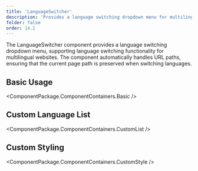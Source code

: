 ```yaml
---
title: 'LanguageSwitcher'
description: 'Provides a language switching dropdown menu for multilingual website language switching functionality'
folder: false
order: 14.2
---
```



The LanguageSwitcher component provides a language switching dropdown menu, supporting language switching functionality for multilingual websites. The component automatically handles URL paths, ensuring that the current page path is preserved when switching languages.

## Basic Usage

<ComponentPackage.ComponentContainers.Basic />

## Custom Language List

<ComponentPackage.ComponentContainers.CustomList />

## Custom Styling

<ComponentPackage.ComponentContainers.CustomStyle />

